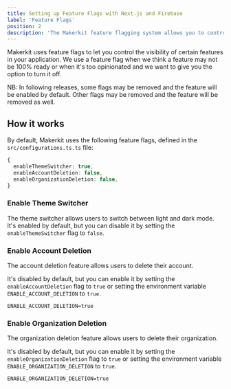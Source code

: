 ```yaml
---
title: Setting up Feature Flags with Next.js and Firebase
label: 'Feature Flags'
position: 2
description: 'The Makerkit feature flagging system allows you to control the visibility of certain features in your application. This is useful for testing new features, or for rolling out features to a subset of your users.'
---
```


Makerkit uses feature flags to let you control the visibility of certain features in your application. We use a feature flag when we think a feature may not be 100% ready or when it's too opinionated and we want to give you the option to turn it off.

NB: In following releases, some flags may be removed and the feature will be enabled by default. Other flags may be removed and the feature will be removed as well.

## How it works

By default, Makerkit uses the following feature flags, defined in the `src/configurations.ts.ts` file:

```ts
{
  enableThemeSwitcher: true,
  enableAccountDeletion: false,
  enableOrganizationDeletion: false,
}
```

### Enable Theme Switcher

The theme switcher allows users to switch between light and dark mode. It's enabled by default, but you can disable it by setting the `enableThemeSwitcher` flag to `false`.

### Enable Account Deletion

The account deletion feature allows users to delete their account.

It's disabled by default, but you can enable it by setting the `enableAccountDeletion` flag to `true` or setting the environment variable `ENABLE_ACCOUNT_DELETION` to `true`.

```
ENABLE_ACCOUNT_DELETION=true
```

### Enable Organization Deletion

The organization deletion feature allows users to delete their organization.

It's disabled by default, but you can enable it by setting the `enableOrganizationDeletion` flag to `true` or setting the environment variable `ENABLE_ORGANIZATION_DELETION` to `true`.

```
ENABLE_ORGANIZATION_DELETION=true
```